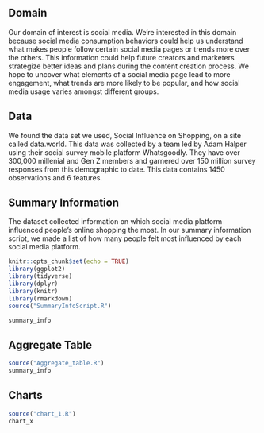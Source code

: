 ## Domain

Our domain of interest is social media. We’re interested in this domain because social media consumption behaviors could help us understand what makes people follow certain social media pages or trends more over the others. This information could help future creators and marketers strategize better ideas and plans during the content creation process. We hope to uncover what elements of a social media page lead to more engagement, what trends are more likely to be popular, and how social media usage varies amongst different groups.

## Data

We found the data set we used, Social Influence on Shopping, on a site called data.world. This data was collected by a team led by Adam Halper using their social survey mobile platform Whatsgoodly. They have over 300,000 millenial and Gen Z members and garnered over 150 million survey responses from this demographic to date. This data contains 1450 observations and 6 features.

## Summary Information

The dataset collected information on which social media platform influenced people's online shopping the most. In our summary information script, we made a list of how many people felt most influenced by each social media platform.

```r
knitr::opts_chunk$set(echo = TRUE)
library(ggplot2)
library(tidyverse)
library(dplyr)
library(knitr)
library(rmarkdown)
source("SummaryInfoScript.R")

summary_info
```


## Aggregate Table

```r
source("Aggregate_table.R")
summary_info
```

## Charts

```r

source("chart_1.R")
chart_x
```

